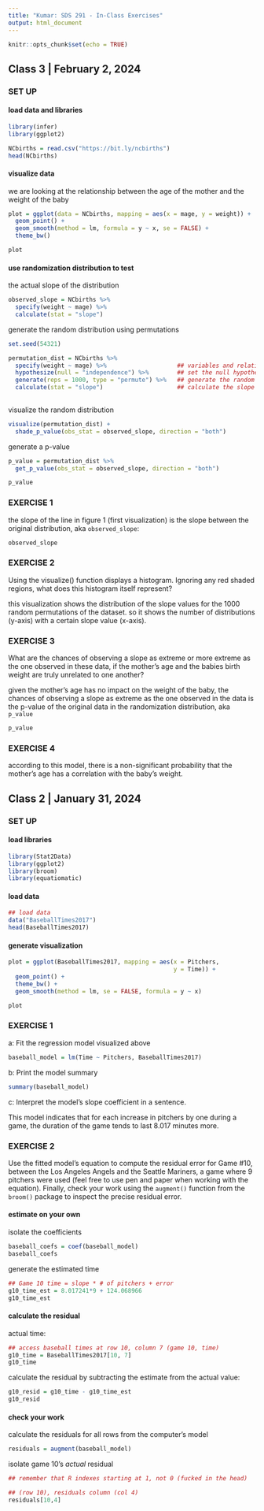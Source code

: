 ```yaml
---
title: "Kumar: SDS 291 - In-Class Exercises"
output: html_document
---
```


```r
knitr::opts_chunk$set(echo = TRUE)
```

## Class 3 | February 2, 2024

### SET UP

#### load data and libraries
```r

library(infer)
library(ggplot2)

NCbirths = read.csv("https://bit.ly/ncbirths")
head(NCbirths)

```

#### visualize data

we are looking at the relationship between the age of the mother and the weight of the baby
```r

plot = ggplot(data = NCbirths, mapping = aes(x = mage, y = weight)) +
  geom_point() + 
  geom_smooth(method = lm, formula = y ~ x, se = FALSE) +
  theme_bw()

plot

```

#### use randomization distribution to test

the actual slope of the distribution
```r

observed_slope = NCbirths %>%
  specify(weight ~ mage) %>%
  calculate(stat = "slope")

```

generate the random distribution using permutations
```r

set.seed(54321)

permutation_dist = NCbirths %>%
  specify(weight ~ mage) %>%                    ## variables and relationship?
  hypothesize(null = "independence") %>%        ## set the null hypothesis there's no relationship
  generate(reps = 1000, type = "permute") %>%   ## generate the random distributions
  calculate(stat = "slope")                     ## calculate the slope of each distribution
  
```

visualize the random distribution
```r

visualize(permutation_dist) +
  shade_p_value(obs_stat = observed_slope, direction = "both")

```

generate a p-value
```r

p_value = permutation_dist %>%
  get_p_value(obs_stat = observed_slope, direction = "both")

p_value

```

### EXERCISE 1

the slope of the line in figure 1 (first visualization) is the slope between the original distribution, aka `observed_slope`: 
```r

observed_slope

```

### EXERCISE 2

Using the visualize() function displays a histogram. Ignoring any red shaded regions, what does this histogram itself represent?

this visualization shows the distribution of the slope values for the 1000 random permutations of the dataset. so it shows the number of distributions (y-axis) with a certain slope value (x-axis). 

### EXERCISE 3
What are the chances of observing a slope as extreme or more extreme as the one observed in these data, if the mother’s age and the babies birth weight are truly unrelated to one another?

given the mother's age has no impact on the weight of the baby, the chances of observing a slope as extreme as the one observed in the data is the p-value of the original data in the randomization distribution, aka `p_value`

```r

p_value

```

### EXERCISE 4

according to this model, there is a non-significant probability that the mother's age has a correlation with the baby's weight. 

## Class 2 | January 31, 2024

### SET UP 

#### load libraries
```r

library(Stat2Data)
library(ggplot2)
library(broom)
library(equatiomatic)

```

#### load data
```r

## load data
data("BaseballTimes2017")
head(BaseballTimes2017)

```

#### generate visualization
```r

plot = ggplot(BaseballTimes2017, mapping = aes(x = Pitchers, 
                                               y = Time)) + 
  geom_point() +
  theme_bw() + 
  geom_smooth(method = lm, se = FALSE, formula = y ~ x)

plot

```

### EXERCISE 1

a: Fit the regression model visualized above
```r

baseball_model = lm(Time ~ Pitchers, BaseballTimes2017)

```
b: Print the model summary
```r

summary(baseball_model)

```
c: Interpret the model's slope coefficient in a sentence. 

This model indicates that for each increase in pitchers by one during a game, the duration of the game tends to last 8.017 minutes more. 

### EXERCISE 2
Use the fitted model’s equation to compute the residual error for Game #10, between the Los Angeles Angels and the Seattle Mariners, a game where 9 pitchers were used (feel free to use pen and paper when working with the equation). Finally, check your work using the `augment()` function from the `broom()` package to inspect the precise residual error.

#### estimate on your own

isolate the coefficients
```r

baseball_coefs = coef(baseball_model)
baseball_coefs

```

generate the estimated time
```r

## Game 10 time = slope * # of pitchers + error
g10_time_est = 8.017241*9 + 124.068966
g10_time_est

```

#### calculate the residual

actual time: 
```r

## access baseball times at row 10, column 7 (game 10, time)
g10_time = BaseballTimes2017[10, 7]
g10_time

```

calculate the residual by subtracting the estimate from the actual value: 
```r

g10_resid = g10_time - g10_time_est
g10_resid

```


#### check your work

calculate the residuals for all rows from the computer's model
```r

residuals = augment(baseball_model)

```

isolate game 10's *actual* residual
```r

## remember that R indexes starting at 1, not 0 (fucked in the head)

## (row 10), residuals column (col 4)
residuals[10,4]

```






